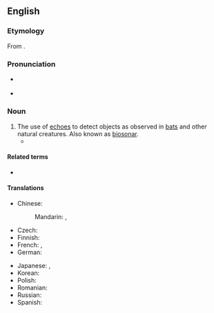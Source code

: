 {{also|écholocation}}
==English==

===Etymology===
{{wikipedia}}
From {{compound|echo|location|lang=en}}.

===Pronunciation===
* {{a|US}} {{IPA|/ˌɛkoʊloʊˈkeɪʃən/|lang=en}}
* {{rhymes|eɪʃən|lang=en}}

===Noun===
{{en-noun|~}}

# The use of [[echo]]es to detect objects as observed in [[bat]]s and other natural creatures. Also known as [[biosonar]].
#* {{quote-magazine|year=2013|month=May-June|author=[http://www.americanscientist.org/authors/detail/william-e-conner-1 William E. Conner]
|title=[http://www.americanscientist.org/issues/feature/2013/3/an-acoustic-arms-race An Acoustic Arms Race]
|volume=101|issue=3|page=206-7|magazine={{w|American Scientist}}
|passage=Earless ghost swift moths become “invisible” to '''echolocating''' bats by forming mating clusters close (less than half a meter) above vegetation and effectively blending into the clutter of echoes that the bat receives from the leaves and stems around them.}}

====Related terms====
* {{l|en|echolocate}}

====Translations====
{{trans-top|use of echos to detect objects}}
* Chinese:
*: Mandarin: {{t+|cmn|回聲定位}}, {{t+|cmn|回声定位|tr=huíshēng dìngwèi}}
* Czech: {{t+|cs|echolokace|f}}
* Finnish: {{t+|fi|kaikuluotaus}}
* French: {{t+|fr|écholocation|f}}, {{t+|fr|écholocalisation|f}}
* German: {{t|de|Echoortung|f}}
{{trans-mid}}
* Japanese: {{t|ja|反響定位|tr=はんきょうていい, hankyō teii}}, {{t|ja|音波探知|tr=onpatanpa}}
* Korean: {{t-needed|ko}}
* Polish: {{t+|pl|echolokacja|f}}
* Romanian: {{t+|ro|ecolocație|f}}
* Russian: {{t+|ru|эхолока́ция|f}}
* Spanish: {{t|es|ecolocalización|f}}
{{trans-bottom}}